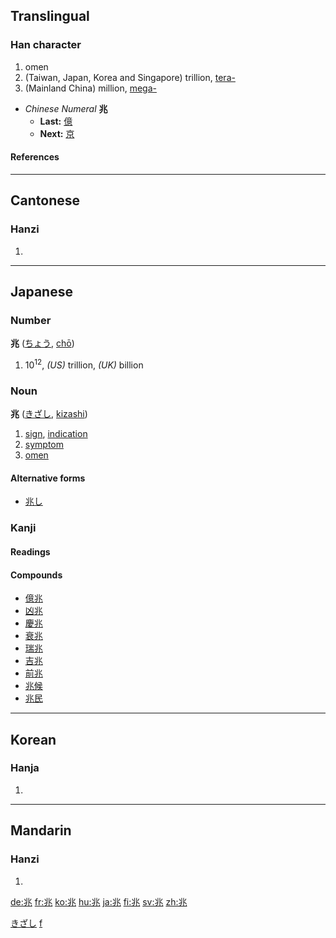 ==Translingual==
===Han character===
{{Han char|rad=儿|as=04|sn=6|four=3211<sub>3</sub>|canj=中一山人 (LMUO)}}
# omen
# (Taiwan, Japan, Korea and Singapore) trillion, [[tera-]]
# (Mainland China) million, [[mega-]]


*''Chinese Numeral'' '''兆'''
**'''Last:''' [[億]]
**'''Next:''' [[京]]
====References====
{{Han ref|kx=0124.030|dkj=01347|dj=0260.040|hdz=10268.020|uh=5146|ud=20806|bh=A5FC|bd=42492}}
----
==Cantonese==
===Hanzi===
{{yue-hanzi|jyut=|y=siu6}}
# {{defn|Cantonese}}
----
== Japanese ==


===Number===
'''兆''' ([[ちょう]], [[chō]])
#10<sup>12</sup>, ''(US)'' trillion, ''(UK)'' billion


===Noun===
[[Category:Japanese nouns|きざし]]
'''兆''' ([[きざし]], [[kizashi]])
#[[sign]], [[indication]]
#[[symptom]]
#[[omen]]
====Alternative forms====
*[[兆し]]


===Kanji===
{{ja-kanji|grade=|rs=儿04}}
====Readings====
{{ja-readings|on=[[ちょう]] ([[chō]]), [[じょう]] ([[jō]])|kun=[[きざす]] ([[兆す]], [[kizasu]]), [[うらない]] ([[uranai]]), [[きざし]] ([[兆し]], [[kizashi]])}}
====Compounds====
*[[億兆]]
*[[凶兆]]
*[[慶兆]]
*[[衰兆]]
*[[瑞兆]]
*[[吉兆]]
*[[前兆]]
*[[兆候]]
*[[兆民]]
----
==Korean==
===Hanja===
{{ko-hanja|hangeul=조|rv=jo|mr=cho}}
# {{defn|Korean}}




[[Category:Japanese numbers| f]]
----
==Mandarin==
===Hanzi===
{{cmn-hanzi|pin=[[zhào]] (zhao4)|wg=chao<sup>4</sup>}}
# {{defn|Mandarin}}

[[de:兆]]
[[fr:兆]]
[[ko:兆]]
[[hu:兆]]
[[ja:兆]]
[[fi:兆]]
[[sv:兆]]
[[zh:兆]]